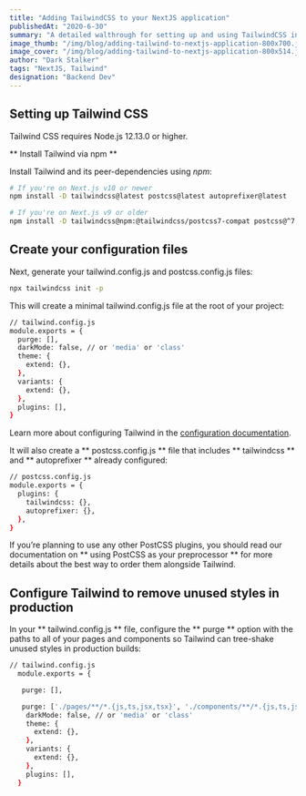 ```yaml
---
title: "Adding TailwindCSS to your NextJS application"
publishedAt: "2020-6-30"
summary: "A detailed walthrough for setting up and using TailwindCSS in your NextJS application."
image_thumb: "/img/blog/adding-tailwind-to-nextjs-application-800x700.jpg"
image_cover: "/img/blog/adding-tailwind-to-nextjs-application-800x514.jpg"
author: "Dark Stalker"
tags: "NextJS, Tailwind"
designation: "Backend Dev"
---
```


## Setting up Tailwind CSS

Tailwind CSS requires Node.js 12.13.0 or higher.

** Install Tailwind via npm **

Install Tailwind and its peer-dependencies using _npm_:

```bash
# If you're on Next.js v10 or newer
npm install -D tailwindcss@latest postcss@latest autoprefixer@latest

# If you're on Next.js v9 or older
npm install -D tailwindcss@npm:@tailwindcss/postcss7-compat postcss@^7 autoprefixer@^9
```

## Create your configuration files

Next, generate your tailwind.config.js and postcss.config.js files:

```bash
npx tailwindcss init -p
```

This will create a minimal tailwind.config.js file at the root of your project:

```bash
// tailwind.config.js
module.exports = {
  purge: [],
  darkMode: false, // or 'media' or 'class'
  theme: {
    extend: {},
  },
  variants: {
    extend: {},
  },
  plugins: [],
}
```

Learn more about configuring Tailwind in the [configuration documentation](https://tailwindcss.com/docs/configuration).

It will also create a ** postcss.config.js ** file that includes ** tailwindcss ** and ** autoprefixer ** already configured:

```bash
// postcss.config.js
module.exports = {
  plugins: {
    tailwindcss: {},
    autoprefixer: {},
  },
}
```

If you’re planning to use any other PostCSS plugins, you should read our documentation on ** using PostCSS as your preprocessor ** for more details about the best way to order them alongside Tailwind.

## Configure Tailwind to remove unused styles in production

In your ** tailwind.config.js ** file, configure the ** purge ** option with the paths to all of your pages and components so Tailwind can tree-shake unused styles in production builds:

```bash
// tailwind.config.js
  module.exports = {

   purge: [],

   purge: ['./pages/**/*.{js,ts,jsx,tsx}', './components/**/*.{js,ts,jsx,tsx}'],
    darkMode: false, // or 'media' or 'class'
    theme: {
      extend: {},
    },
    variants: {
      extend: {},
    },
    plugins: [],
  }
```

